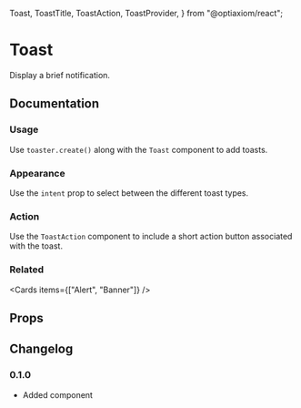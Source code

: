   Toast,
  ToastTitle,
  ToastAction,
  ToastProvider,
} from "@optiaxiom/react";

# Toast

Display a brief notification.

## Documentation

### Usage

Use `toaster.create()` along with the `Toast` component to add toasts.

<Demo component={Usage} />

### Appearance

Use the `intent` prop to select between the different toast types.

<Demo component={AppearanceUsage} />

### Action

Use the `ToastAction` component to include a short action button associated with the toast.

<Demo component={ActionUsage} />

### Related

<Cards items={["Alert", "Banner"]} />

## Props

<PropsTable component={Toast} />

<PropsTable component={ToastTitle} />

<PropsTable component={ToastAction} />

<PropsTable base={false} component={ToastProvider} />

## Changelog

### 0.1.0

- Added component

